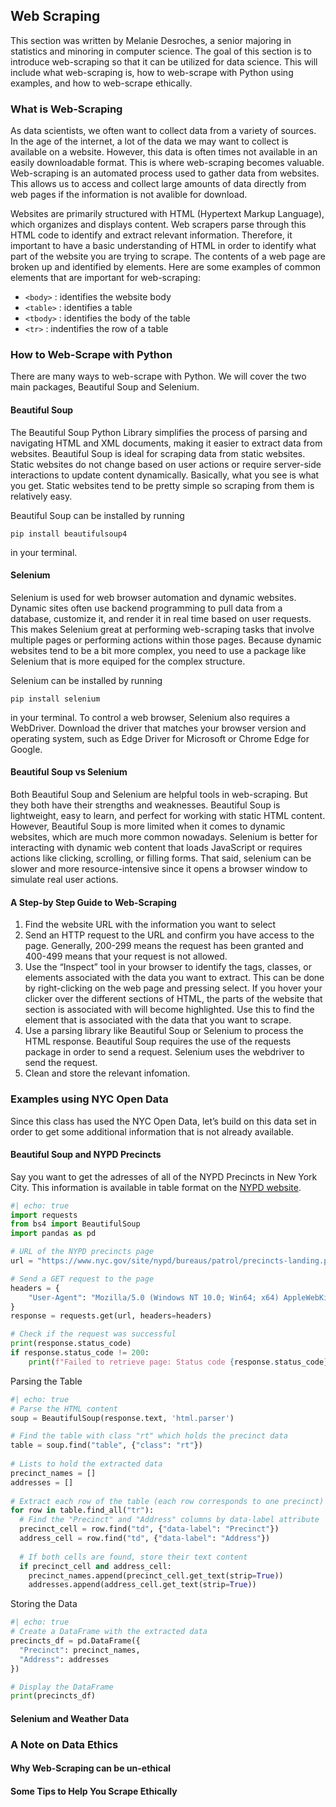 ## Web Scraping

This section was written by Melanie Desroches, a senior majoring in statistics and minoring in computer science.
The goal of this section is to introduce web-scraping so that it can be utilized for data science. This will 
include what web-scraping is, how to web-scrape with Python using examples, and how to web-scrape ethically.

### What is Web-Scraping

As data scientists, we often want to collect data from a variety of sources. In the age of the internet, a lot 
of the data we may want to collect is available on a website. However, this data is often times not available 
in an easily downloadable format. This is where web-scraping becomes valuable. Web-scraping is an automated 
process used to gather data from websites. This allows us to access and collect large amounts of data directly 
from web pages if the information is not avalible for download.

Websites are primarily structured with HTML (Hypertext Markup Language), which organizes and displays content. 
Web scrapers parse through this HTML code to identify and extract relevant information. Therefore, it important 
to have a basic understanding of HTML in order to identify what part of the website you are trying to scrape.
The contents of a web page are broken up and identified by elements. Here are some examples of common elements that are 
important for web-scraping:

- `<body>` : identifies the website body
- `<table>` : identifies a table
- `<tbody>` : identifies the body of the table
- `<tr>` : indentifies the row of a table

### How to Web-Scrape with Python

There are many ways to web-scrape with Python. We will cover the two main packages, Beautiful Soup 
and Selenium.

#### Beautiful Soup

The Beautiful Soup Python Library simplifies the process of parsing and navigating HTML and XML documents, making it easier 
to extract data from websites. Beautiful Soup is ideal for scraping data from static websites. Static websites do not change 
based on user actions or require server-side interactions to update content dynamically. Basically, what you see is what you get.
Static websites tend to be pretty simple so scraping from them is relatively easy.

Beautiful Soup can be installed by running
```
pip install beautifulsoup4
```
in your terminal.

#### Selenium

Selenium is used for web browser automation and dynamic websites. Dynamic sites often use backend programming to 
pull data from a database, customize it, and render it in real time based on user requests. This makes Selenium 
great at performing web-scraping tasks that involve multiple pages or performing actions within those pages.
Because dynamic websites tend to be a bit more complex, you need to use a package like Selenium that is more
equiped for the complex structure.

Selenium can be installed by running 
```
pip install selenium
```
in your terminal. To control a web browser, Selenium also requires a WebDriver. Download the driver that matches your 
browser version and operating system, such as Edge Driver for Microsoft or Chrome Edge for Google.

#### Beautiful Soup vs Selenium

Both Beautiful Soup and Selenium are helpful tools in web-scraping. But they both have their strengths and weaknesses.
Beautiful Soup is lightweight, easy to learn, and perfect for working with static HTML content. However, Beautiful Soup 
is more limited when it comes to dynamic websites, which are much more common nowadays. Selenium is better for interacting 
with dynamic web content that loads JavaScript or requires actions like clicking, scrolling, or filling forms. That said, 
selenium can be slower and more resource-intensive since it opens a browser window to simulate real user actions.

#### A Step-by Step Guide to Web-Scraping

1. Find the website URL with the information you want to select
2. Send an HTTP request to the URL and confirm you have access to the page. Generally, 200-299 means the request has been granted and 
  400-499 means that your request is not allowed.
3. Use the "Inspect" tool in your browser to identify the tags, classes, or elements associated with the data you want to extract. This
  can be done by right-clicking on the web page and pressing select. If you hover your clicker over the different sections of HTML,
  the parts of the website that section is associated with will become highlighted. Use this to find the element that is associated
  with the data that you want to scrape.
4. Use a parsing library like Beautiful Soup or Selenium to process the HTML response. Beautiful Soup requires the use of the 
  requests package in order to send a request. Selenium uses the webdriver to send the request.
5. Clean and store the relevant infomation.

### Examples using NYC Open Data

Since this class has used the NYC Open Data, let's build on this data set in order to get some additional information that is
not already available.

#### Beautiful Soup and NYPD Precincts

Say you want to get the adresses of all of the NYPD Precincts in New York City. This information is available in table format 
on the [NYPD website](https://www.nyc.gov/site/nypd/bureaus/patrol/precincts-landing.page). 

```python
#| echo: true
import requests
from bs4 import BeautifulSoup
import pandas as pd

# URL of the NYPD precincts page
url = "https://www.nyc.gov/site/nypd/bureaus/patrol/precincts-landing.page"

# Send a GET request to the page
headers = {
    "User-Agent": "Mozilla/5.0 (Windows NT 10.0; Win64; x64) AppleWebKit/537.36 (KHTML, like Gecko) Chrome/87.0.4280.88 Safari/537.36"
}
response = requests.get(url, headers=headers)

# Check if the request was successful
print(response.status_code)
if response.status_code != 200:
    print(f"Failed to retrieve page: Status code {response.status_code}")
```

Parsing the Table
```python
#| echo: true
# Parse the HTML content
soup = BeautifulSoup(response.text, 'html.parser')

# Find the table with class "rt" which holds the precinct data
table = soup.find("table", {"class": "rt"})
    
# Lists to hold the extracted data
precinct_names = []
addresses = []
    
# Extract each row of the table (each row corresponds to one precinct)
for row in table.find_all("tr"):
  # Find the "Precinct" and "Address" columns by data-label attribute
  precinct_cell = row.find("td", {"data-label": "Precinct"})
  address_cell = row.find("td", {"data-label": "Address"})
        
  # If both cells are found, store their text content
  if precinct_cell and address_cell:
    precinct_names.append(precinct_cell.get_text(strip=True))
    addresses.append(address_cell.get_text(strip=True))
```

Storing the Data

```python
#| echo: true
# Create a DataFrame with the extracted data
precincts_df = pd.DataFrame({
  "Precinct": precinct_names,
  "Address": addresses
})

# Display the DataFrame
print(precincts_df)
```

#### Selenium and Weather Data


### A Note on Data Ethics 

#### Why Web-Scraping can be un-ethical

#### Some Tips to Help You Scrape Ethically